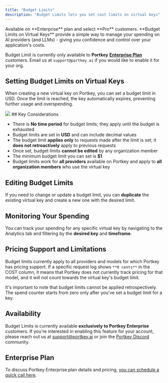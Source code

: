 ```yaml
---
title: "Budget Limits"
description: "Budget Limits lets you set cost limits on virtual keys"
---
```

<Info>
Available on **Enterprise** plan and select **Pro** customers.
</Info>
**Budget Limits on Virtual Keys** provide a simple way to manage your spending on AI providers (and LLMs) - giving you confidence and control over your application's costs.

Budget Limit is currently only available to **Portkey** [**Enterprise Plan**](https://portkey.ai/docs/product/enterprise-offering) customers. Email us at `support@portkey.ai` if you would like to enable it for your org.

## Setting Budget Limits on Virtual Keys

When creating a new virtual key on Portkey, you can set a budget limit in USD. Once the limit is reached, the key automatically expires, preventing further usage and overspending.

<Frame>
  <img src="/images/product/ai-gateway/ai-19.avif"/>
</Frame>

<Note>
## Key Considerations

* There is **No time period** for budget limits; they apply until the budget is exhausted
* Budget limits are set in **USD** and can include decimal values
* The budget limit **applies only** to requests made after the limit is set; it **does not retroactively** apply to previous requests
* Once set, budget limits **cannot be edited** by any organization member
* The minimum budget limit you can set is **$1**
* Budget limits work for **all providers** available on Portkey and apply to **all organization members** who use the virtual key
</Note>

## Editing Budget Limits

If you need to change or update a budget limit, you can **duplicate** the existing virtual key and create a new one with the desired limit.

## Monitoring Your Spending

You can track your spending for any specific virtual key by navigating to the Analytics tab and filtering by the **desired key** and **timeframe**.

## Pricing Support and Limitations

Budget limits currently apply to all providers and models for which Portkey has pricing support. If a specific request log shows `**0 cents**` in the COST column, it means that Portkey does not currently track pricing for that model, and it will not count towards the virtual key's budget limit.

It's important to note that budget limits cannot be applied retrospectively. The spend counter starts from zero only after you've set a budget limit for a key.

## Availability

Budget Limits is currently available **exclusively to Portkey Enterprise** customers. If you're interested in enabling this feature for your account, please reach out us at [support@portkey.ai](mailto:support@portkey.ai) or join the [Portkey Discord](https://portkey.ai/community) community.

## Enterprise Plan

To discuss Portkey Enterprise plan details and pricing, [you can schedule a quick call here](https://portkey.sh/demo-16).
